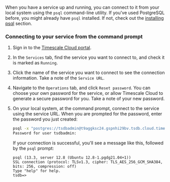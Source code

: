 When you have a service up and running, you can connect to it from your local
system using the `psql` command-line utility. If you've used PostgreSQL before,
you might already have `psql` installed. If not, check out the [installing
psql][install-psql] section.

<procedure>

### Connecting to your service from the command prompt

1.  Sign in to the [Timescale Cloud portal][tsc-portal].
1.  In the `Services` tab, find the service you want to connect to, and check
    it is marked as `Running`.
1.  Click the name of the service you want to connect to see the connection
    information. Take a note of the `Service URL`.
1.  Navigate to the `Operations` tab, and click `Reset password`. You can choose
    your own password for the service, or allow Timescale Cloud to generate a
    secure password for you. Take a note of your new password.
1.  On your local system, at the command prompt, connect to the service using
    the service URL. When you are prompted for the password, enter the password
    you just created:

    ```bash
    psql -x "postgres://tsdbadmin@t9aggksc24.gspnhi29bv.tsdb.cloud.timescale.com:33251/tsdb?sslmode=require"
    Password for user tsdbadmin:
    ```

    If your connection is successful, you'll see a message like this, followed
    by the `psql` prompt:

    ```
    psql (13.3, server 12.8 (Ubuntu 12.8-1.pgdg21.04+1))
    SSL connection (protocol: TLSv1.3, cipher: TLS_AES_256_GCM_SHA384, bits: 256, compression: off)
    Type "help" for help.
    tsdb=>
    ```

</procedure>

[install-psql]: /timescaledb/:currentVersion:/how-to-guides/connecting/psql/
[tsc-portal]: https://console.cloud.timescale.com/
